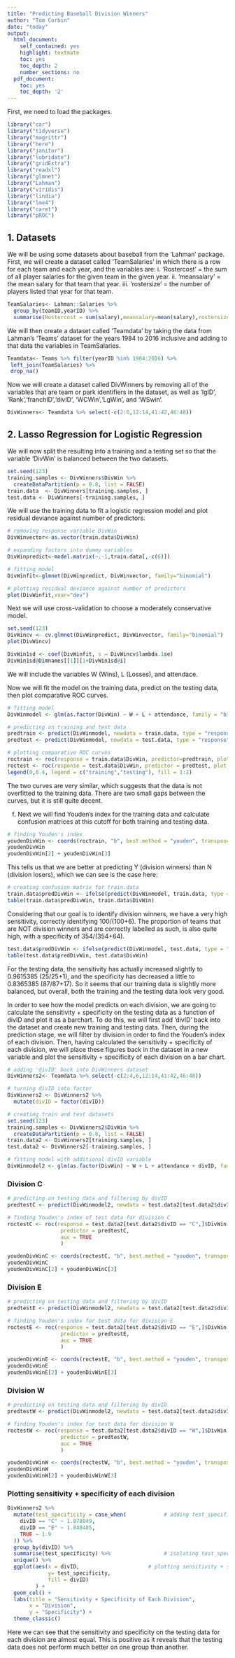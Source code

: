 ---
title: "Predicting Baseball Division Winners"
author: "Tom Corbin"
date: "today"
output:
  html_document:
    self_contained: yes
    highlight: textmate
    toc: yes
    toc_depth: 2
    number_sections: no
  pdf_document:
    toc: yes
    toc_depth: '2'
---

First, we need to load the packages.
```{r, message = FALSE, warning = FALSE}
library("car")
library("tidyverse")
library("magrittr")
library("here")
library("janitor")
library("lubridate")
library("gridExtra")
library("readxl")
library("glmnet")
library("Lahman")
library("viridis")
library("lindia")
library("lme4")
library("caret")
library("pROC")
```

## 1. Datasets
We will be using some datasets about baseball from the 'Lahman' package. First, we will create a dataset called 'TeamSalaries' in which there is a row for each team and each year, and the variables are: 
    i. 'Rostercost' = the sum of all player salaries for the given team in the given year.
    ii. 'meansalary' = the mean salary for that team that year.
    iii. 'rostersize' = the number of players listed that year for that team.
```{r}
TeamSalaries<- Lahman::Salaries %>%
  group_by(teamID,yearID) %>%
  summarise(Rostercost = sum(salary),meansalary=mean(salary),rostersize=n())
```
  
We will then create a dataset called 'Teamdata' by taking the data from Lahman's 'Teams' dataset for the years 1984 to 2016 inclusive and adding to that data the variables in TeamSalaries.
```{r}
Teamdata<- Teams %>% filter(yearID %in% 1984:2016) %>%
 left_join(TeamSalaries) %>%
 drop_na()
```

Now we will create a dataset called DivWinners by removing all of the variables that are team or park identifiers in the dataset, as well as 'lgID', 'Rank','franchID','divID', 'WCWin','LgWin', and 'WSwin'.
```{r}
DivWinners<- Teamdata %>% select(-c(2:6,12:14,41:42,46:48))
```

## 2. Lasso Regression for Logistic Regression

We will now split the resulting into a training and a testing set so that the variable 'DivWin' is balanced between the two datasets.
```{r}
set.seed(123)
training.samples <- DivWinners$DivWin %>%
  createDataPartition(p = 0.8, list = FALSE)
train.data  <- DivWinners[training.samples, ]
test.data <- DivWinners[-training.samples, ]
```


We will use the training data to fit a logistic regression model and plot residual deviance against number of predictors.
```{r}
# removing response variable DivWin
DivWinvector<-as.vector(train.data$DivWin)

# expanding factors into dummy variables
DivWinpredict<-model.matrix(~.-1,train.data[,-c(6)])

# fitting model
DivWinfit<-glmnet(DivWinpredict, DivWinvector, family="binomial")

# plotting residual deviance against number of predictors
plot(DivWinfit,xvar="dev")
```

Next we will use cross-validation to choose a moderately conservative model. 

```{r}
set.seed(123)
DivWincv <- cv.glmnet(DivWinpredict, DivWinvector, family="binomial")
plot(DivWincv)
```
```{r}
DivWin1sd <- coef(DivWinfit, s = DivWincv$lambda.1se)
DivWin1sd@Dimnames[[1]][1+DivWin1sd@i]
```
We will include the variables W (Wins), L (Losses), and attendace.

Now we will fit the model on the training data, predict on the testing data, then plot comparative ROC curves.
```{r}
# fitting model  
DivWinmodel <- glm(as.factor(DivWin) ~ W + L + attendance, family = "binomial", data = train.data)

# predicting on training and test data
predtrain <- predict(DivWinmodel, newdata = train.data, type = "response")
predtest <- predict(DivWinmodel, newdata = test.data, type = "response")

# plotting comparative ROC curves
roctrain <- roc(response = train.data$DivWin, predictor=predtrain, plot = TRUE,auc=TRUE)
roctest <- roc(response = test.data$DivWin, predictor = predtest, plot = TRUE, auc = TRUE, add = TRUE, col = 2)
legend(0,0.4, legend = c("training","testing"), fill = 1:2)
```
The two curves are very similar, which suggests that the data is not overfitted to the training data. There are two small gaps between the curves, but it is still quite decent.  


f. Next we will find Youden's index for the training data and calculate confusion matrices at this cutoff for both training and testing data. 
```{r}
# finding Youden's index
youdenDivWin <- coords(roctrain, "b", best.method = "youden", transpose = TRUE)
youdenDivWin
youdenDivWin[2] + youdenDivWin[3]
```
This tells us that we are better at predicting Y (division winners) than N (division losers), which we can see is the case here: 

```{r}
# creating confusion matrix for train.data
train.data$predDivWin <- ifelse(predict(DivWinmodel, train.data, type = "response") >= 0.1836071, "Y", "N")
table(train.data$predDivWin, train.data$DivWin)
```

Considering that our goal is to identify division winners, we have a very high sensitivity, correctly identifying 100/(100+6). The proportion of teams that are NOT division winners and are correctly labelled as such, is also quite high, with a specificity of 354/(354+64).

```{r}
test.data$predDivWin <- ifelse(predict(DivWinmodel, test.data, type = "response") >= 0.1836071, "Y", "N")
table(test.data$predDivWin, test.data$DivWin)
```
For the testing data, the sensitivity has actually increased slightly to 0.9615385 (25/25+1), and the specificity has decreased a little to 0.8365385 (87/87+17). So it seems that our training data is slightly more balanced, but overall, both the training and the testing data look very good.


In order to see how the model predicts on each division, we are going to calculate the sensitivity + specificity on the testing data as a function of divID and plot it as a barchart. To do this, we will first add 'divID' back into the dataset and create new training and testing data. Then, during the prediction stage, we will filter by division in order to find the Youden's index of each division. Then, having calculated the sensitivity + specificity of each division, we will place these figures back in the dataset in a new variable and plot the sensitivity + specificity of each division on a bar chart.

```{r}
# adding 'divID' back into DivWinners dataset
DivWinners2<- Teamdata %>% select(-c(2:4,6,12:14,41:42,46:48))

# turning divID into factor
DivWinners2 <- DivWinners2 %>%
  mutate(divID = factor(divID))

# creating train and test datasets
set.seed(123)
training.samples <- DivWinners2$DivWin %>%
  createDataPartition(p = 0.8, list = FALSE)
train.data2 <- DivWinners2[training.samples, ]
test.data2 <- DivWinners2[-training.samples, ]

# fitting model with additional divID variable
DivWinmodel2 <- glm(as.factor(DivWin) ~ W + L + attendance + divID, family = "binomial", data = train.data2)
```
### Division C
```{r}
# predicting on testing data and filtering by divID
predtestC <- predict(DivWinmodel2, newdata = test.data2[test.data2$divID == "C",], type = "response")

# finding Youden's index of test data for division C
roctestC <- roc(response = test.data2[test.data2$divID == "C",]$DivWin, 
                 predictor = predtestC, 
                 auc = TRUE
                 )

youdenDivWinC <- coords(roctestC, "b", best.method = "youden", transpose = TRUE)
youdenDivWinC
youdenDivWinC[2] + youdenDivWinC[3]
```
### Division E
```{r}
# predicting on testing data and filtering by divID
predtestE <- predict(DivWinmodel2, newdata = test.data2[test.data2$divID == "E",], type = "response")

# finding Youden's index for test data for division E
roctestE <- roc(response = test.data2[test.data2$divID == "E",]$DivWin, 
                 predictor = predtestE, 
                 auc = TRUE
                 )

youdenDivWinE <- coords(roctestE, "b", best.method = "youden", transpose = TRUE)
youdenDivWinE
youdenDivWinE[2] + youdenDivWinE[3]
```
### Division W
```{r}
# predicting on testing data and filtering by divID
predtestW <- predict(DivWinmodel2, newdata = test.data2[test.data2$divID == "W",], type = "response")

# finding Youden's index for test data for division W
roctestW <- roc(response = test.data2[test.data2$divID == "W",]$DivWin, 
                 predictor = predtestW, 
                 auc = TRUE
                 )

youdenDivWinW <- coords(roctestW, "b", best.method = "youden", transpose = TRUE)
youdenDivWinW
youdenDivWinW[2] + youdenDivWinW[3]
```
### Plotting sensitivity + specificity of each division
```{r}
DivWinners2 %>%                              
  mutate(test_specificity = case_when(            # adding test_specificity column
    divID == "C" ~ 1.878049,
    divID == "E" ~ 1.848485,
    TRUE ~ 1.9
  )) %>%
  group_by(divID) %>%
  summarise(test_specificity) %>%                 # isolating test_specificity
  unique() %>%
  ggplot(aes(x = divID,                      # plotting sensitivity + specificity of each division
             y= test_specificity,
             fill = divID)
         ) +
  geom_col() +               
  labs(title = "Sensitivity + Specificity of Each Division",
       x = "Division",
       y = "Specificity") +
  theme_classic()  
```
Here we can see that the sensitivity and specificity on the testing data for each division are almost equal. This is positive as it reveals that the testing data does not perform much better on one group than another.